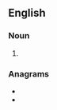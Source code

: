 {{also|Cavers}}

==English==

===Noun===
{{head|en|noun plural form}}

# {{plural of|caver|lang=en}}

===Anagrams===
* {{l|en|carves}}
* {{l|en|craves}}